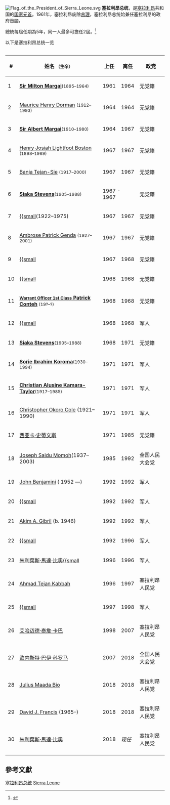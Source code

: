 [[File:Flag_of_the_President_of_Sierra_Leone.svg|thumb]]
'''塞拉利昂总统'''，是[[塞拉利昂|塞拉利昂]]共和国的[[国家元首|国家元首]]。1961年，塞拉利昂废除[[总理|总理]]，塞拉利昂总统始兼任塞拉利昂的政府首脑。

總統每屆任期為5年，同一人最多可擔任2屆。<ref>{{Cite web |url=http://www.africareview.com/special-reports/Sierra-Leone-on-edge-over-presidential-term-limit/979182-3892714-format-xhtml-vggjky/index.html |title=Sierra Leone on edge over presidential term limit |date=2017-04-17 |access-date=2018-02-28 |archive-date=2018-02-28 |archive-url=https://web.archive.org/web/20180228223521/http://www.africareview.com/special-reports/Sierra-Leone-on-edge-over-presidential-term-limit/979182-3892714-format-xhtml-vggjky/index.html }}</ref>

以下是塞拉利昂总统一览
{| class="wikitable" style="font-size:80%;text-align:center"
|-
|-
|-
|-
|}
{| class="wikitable"
!#
!姓名
<small>（生卒）</small>
!上任
!离任
!政党
|-
|1
|'''[[Milton_Margai|Sir Milton Margai]]'''<small>(1895–1964)</small>
|1961
|1964<br />
|无党籍
|-
|2
|[[Maurice_Henry_Dorman|Maurice Henry Dorman]]
<small>(1912–1993)</small>
|1964
|1964
|无党籍
|-
|3
|'''[[Albert_Margai|Sir Albert Margai]]'''<small>(1910–1980)</small>
|1964
|1967
|无党籍
|-
|4
|[[Henry_Josiah_Lightfoot_Boston|Henry Josiah Lightfoot Boston]]
<small>(1898–1969)</small>
|1967
|1967
|无党籍
|-
|5
|[[Banja_Tejan-Sie|Banja Tejan-Sie]]
<small>(1917–2000)</small>
|1967
|1967
|无党籍
|-
|6
|'''[[Siaka_Stevens|Siaka Stevens]]'''<small>(1905–1988)</small>
| colspan="2" |1967 -  1967
|无党籍
|-
|7
|[[David_Lansana|{{small]](1922–1975)
|1967
|1967
|无党籍
|-
|8
|[[Ambrose_Patrick_Genda|Ambrose Patrick Genda]]
<small>(1927–2001)</small>
|1967
|1967
|无党籍
|-
|9
|[[Leslie_William_Leigh|{{small]]{{small|(1921–1980)}}
|1967
|1968
|无党籍
|-
|10
|[[Andrew_Juxon-Smith|{{small]]{{small|(1931–1996)}}
|1968
|1968
|无党籍
|-
|11
|'''[[Patrick_Conteh|<small>Warrant Officer 1st Class</small> Patrick Conteh]]'''
<small>(19?–?)</small>
|1968
|1968
|无党籍
|-
|12
|[[John_Amadu_Bangura|{{small]]{{small|(1930–1970)}}
|1968
|1968
|军人
|-
|13
|'''[[Siaka_Stevens|Siaka Stevens]]'''<small>(1905–1988)</small>
|1968
|1971
|无党籍
|-
|14
|'''[[Sorie_Ibrahim_Koroma|Sorie Ibrahim Koroma]]'''<small>(1930–1994)</small>
|1971
|1971
|军人
|-
|15
|'''[[Christian_Alusine_Kamara-Taylor|Christian Alusine Kamara-Taylor]]'''<small>(1917–1985)</small>
|1971
|1971
|军人
|-
|16
|[[Christopher_Okoro_Cole|Christopher Okoro Cole]]
(1921–1990)
|1971
|1971
|军人
|-
|17
|[[西亚卡·史蒂文斯|西亚卡·史蒂文斯]] {{small|(1905–1988)}}
|1971
|1985
|无党籍
|-
|18
|[[Joseph_Saidu_Momoh|Joseph Saidu Momoh]](1937–2003)
|1985
|1992 <br />
|全国人民大会党
|-
|19
|[[John_Benjamini|John Benjamini]]                      ( 1952 —)
|1992
|1992
|军人
|-
|20
|[[Yahya_Kanu|{{small]]
{{small|(d. 1992)}}
|1992
|1992
|军人
|-
|21
|[[Akim_A._Gibril|Akim A. Gibril]]            (b. 1946)
|1992
|1992
|军人
|-
|22
|[[Valentine_Strasser|{{small]]{{small|(b. 1967)}}
|1992
|1996
|军人
|-
|23
|[[朱利葉斯·馬達·比奧|朱利葉斯·馬達·比奧{{small]] {{small|(1964–)}} 
|1996
|1996
|军人
|-
|24
|[[Ahmad_Tejan_Kabbah|Ahmad Tejan Kabbah]]{{small|(1932–2014)}}
|1996
|1997
|塞拉利昂人民党
|-
|25
|[[Johnny_Paul_Koroma|{{small]]{{small|(1960–2003?)}}
|1997
|1998
|军人
|-
|26
|[[艾哈迈德·泰詹·卡巴|艾哈迈德·泰詹·卡巴]] {{small|(1932–2014)}}
|1998
|2007
|塞拉利昂人民党
|-
|27
|[[欧内斯特·巴伊·科罗马|欧内斯特·巴伊·科罗马]] {{small|(1953–)}}
|2007
|2018
|全国人民大会党
|-
|28
|[[Julius_Maada_Bio|Julius Maada Bio]]{{small|(1964–)}}
|2018
|2018
|塞拉利昂人民党
|-
|29
|[[David_J._Francis_(politician)|David J. Francis]]
(1965–)
|2018
|2018
|塞拉利昂人民党
|-
|30
|[[朱利葉斯·馬達·比奧|朱利葉斯·馬達·比奧]] {{small|(1964–)}} 
|2018
|''现任''
|塞拉利昂人民党
|-
|}

== 參考文獻 ==
{{Reflist}}

{{非洲國家元首與政府首腦}}
{{Authority control}}

[[Category:塞拉利昂总统|]]
[[Category:领袖列表|Sierra Leone]]